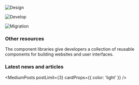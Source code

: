 

<Row className="image-card-group">
<Column colMd={4} colLg={4} noGutterSm>
    
  <ImageCard
      title="Design"
      titleColor="dark"
      aspectRatio="1:1"
      href="https://carbondesignsystem.com/designing/get-started"
      actionIcon="arrowRight"
      iconColor="dark"
      >

![Design](/homepage/images/homepage-design.png)

  </ImageCard>
</Column>
<Column colMd={4} colLg={4} noGutterSm>
    <ImageCard
      title="Develop"
      aspectRatio="1:1"
      href="https://carbondesignsystem.com/developing/get-started"
      actionIcon="arrowRight"
      titleColor="dark"
      iconColor="dark"
      >

![Develop](/homepage/images/homepage-develop.png)

  </ImageCard>
</Column>
<Column colMd={4} colLg={4} noGutterSm>
      <ImageCard
      title="Migration"
      aspectRatio="1:1"
      href="https://carbondesignsystem.com/migrating/guide/overview/"
      actionIcon="arrowRight"
      titleColor="dark"
      iconColor="dark"
      >

![Migration](/homepage/images/homepage-migration.png)

  </ImageCard>
</Column>
</Row>

### Other resources

The component libraries give developers a collection of reusable components for
building websites and user interfaces.

<Row className="resource-card-group-3-across">
<Column colLg={4} colMd={4} noGutterSm>
  <ResourceCard
    subTitle="Figma kit"
    href="/designing/kits/figma"
    >
      <MdxIcon name="figma" />
  </ResourceCard>
</Column>  
<Column colLg={4} colMd={4} noGutterSm>
  <ResourceCard
    subTitle="Sketch kits"
    href="/designing/kits/sketch"
    >
      <MdxIcon name="sketch" />
  </ResourceCard>
</Column>
<Column colLg={4} colMd={4} noGutterSm>
  <ResourceCard
    subTitle="Carbon React components"
    href="https://github.com/carbon-design-system/carbon/tree/v10/packages/react"
    >

<MdxIcon name="github" />

  </ResourceCard>
</Column>
<Column colLg={4} colMd={4} noGutterSm>
  <ResourceCard
    subTitle="Carbon Angular components"
    href="https://github.com/IBM/carbon-components-angular"
    >

<MdxIcon name="github" />

  </ResourceCard>
</Column>
<Column colLg={4} colMd={4}  noGutterSm>
  <ResourceCard
    subTitle="Carbon Vanilla components"
    href="https://github.com/carbon-design-system/carbon/tree/v10/packages/components"
    >

<MdxIcon name="github" />

  </ResourceCard>
</Column>
<Column colLg={4} colMd={4} noGutterSm>
  <ResourceCard
    subTitle="Carbon Vue components"
    href="https://github.com/carbon-design-system/carbon-components-vue"
    >

<MdxIcon name="github" />

  </ResourceCard>
</Column>
<Column colLg={4} colMd={4} noGutterSm>
  <ResourceCard
    subTitle="Carbon Svelte components"
    href="https://github.com/IBM/carbon-components-svelte"
    >
    <MdxIcon name="github" />
  </ResourceCard>
</Column>

<Column colLg={4} colMd={4} noGutterSm>
  <ResourceCard
    subTitle="Carbon Web Components"
    href="https://github.com/carbon-design-system/carbon-web-components"
    >
    <MdxIcon name="github" />
  </ResourceCard>
</Column>
</Row>

### Latest news and articles

<MediumPosts postLimit={3} cardProps={{ color: 'light' }} />

